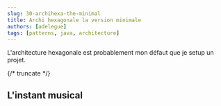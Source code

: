 ```yaml
---
slug: 30-archihexa-the-minimal
title: Archi hexagonale la version minimale
authors: [adelegue]
tags: [patterns, java, architecture]
---
```


L'architecture hexagonale est probablement mon défaut que je setup un projet.

{/* truncate */}


## L'instant musical

